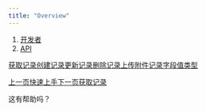 ```yaml
---
title: "Overview"
---
```


1. [开发者](/kai-fa-zhe)
2. [API](/kai-fa-zhe/api)

[获取记录](/kai-fa-zhe/api/ji-lu/huo-qu-ji-lu)[创建记录](/kai-fa-zhe/api/ji-lu/chuang-jian-ji-lu)[更新记录](/kai-fa-zhe/api/ji-lu/geng-xin-ji-lu)[删除记录](/kai-fa-zhe/api/ji-lu/shan-chu-ji-lu)[上传附件](/kai-fa-zhe/api/ji-lu/shang-chuan-fu-jian)[记录字段值类型](/kai-fa-zhe/api/ji-lu/ji-lu-zi-duan-zhi-lei-xing)

[上一页快速上手](/kai-fa-zhe/api/kuai-su-shang-shou)[下一页获取记录](/kai-fa-zhe/api/ji-lu/huo-qu-ji-lu)

这有帮助吗？
